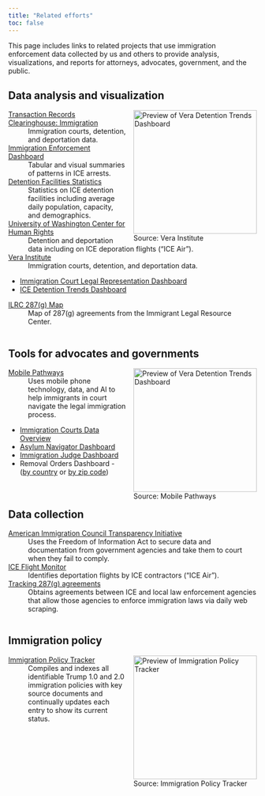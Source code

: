 ```yaml
---
title: "Related efforts"
toc: false
---
```


This page includes links to related projects that use immigration enforcement data collected by us and others to provide analysis, visualizations, and reports for attorneys, advocates, government, and the public.

## Data analysis and visualization

<div style="float: right; padding-left: 15px"><img src="img/vera-screenshot.png" alt="Preview of Vera Detention Trends Dashboard" width=250><br><figcaption>Source: Vera Institute</figcaption></div>

[Transaction Records Clearinghouse: Immigration](https://tracreports.org/immigration)
: Immigration courts, detention, and deportation data.

[Immigration Enforcement Dashboard](https://enforcementdashboard.com)
: Tabular and visual summaries of patterns in ICE arrests.

[Detention Facilities Statistics](https://detentionreports.com/)
: Statistics on ICE detention facilities including average daily population, capacity, and demographics. 

[University of Washington Center for Human Rights](https://jsis.washington.edu/humanrights/)
: Detention and deportation data including on ICE deporation flights ("ICE Air").

[Vera Institute](https://www.vera.org)
: Immigration courts, detention, and deportation data.

  - [Immigration Court Legal Representation Dashboard](https://www.vera.org/ending-mass-incarceration/reducing-incarceration/detention-of-immigrants/advancing-universal-representation-initiative/immigration-data-tools-and-maps)
  - [ICE Detention Trends Dashboard](https://www.vera.org/ice-detention-trends)

[ILRC 287(g) Map](https://www.ilrc.org/practitioners/national-map-287g-agreements)
: Map of 287(g) agreements from the Immigrant Legal Resource Center. 

<div style="clear: both;"></div>

## Tools for advocates and governments

<div style="float: right; padding-left: 15px"><img src="img/mobile-pathways-screenshot.png" alt="Preview of Vera Detention Trends Dashboard" width=250><br><figcaption>Source: Mobile Pathways</figcaption></div>

<!-- * [Immigration Commons](https://immigrationcommons.org) -->
<!-- : Data analysis and visualization platform on immigration court proceedings for civil society and local government.  -->

[Mobile Pathways](https://www.mobilepathways.org) 
: Uses mobile phone technology, data, and AI to help immigrants in court navigate the legal immigration process.

 - [Immigration Courts Data Overview](https://www.mobilepathways.org/immigration-court-data)
 - [Asylum Navigator Dashboard](https://www.mobilepathways.org/dashboards/asylum-navigator-dashboard)
 - [Immigration Judge Dashboard](https://www.mobilepathways.org/dashboards/judge-profiles)
 - Removal Orders Dashboard - ([by country](https://www.mobilepathways.org/dashboards/deportation-map) or [by zip code](https://www.mobilepathways.org/dashboards/us-deportation-map))

<p style="clear: both;"></p>

## Data collection

[American Immigration Council Transparency Initiative](https://www.americanimmigrationcouncil.org/what-we-do/government-transparency)
: Uses the Freedom of Information Act to secure data and documentation from government agencies and take them to court when they fail to comply. 

[ICE Flight Monitor](https://humanrightsfirst.org/ice-flight-monitor/)
: Identifies deportation flights by ICE contractors ("ICE Air").

[Tracking 287(g) agreements](https://github.com/appelson/Tracking-287g)
: Obtains agreements between ICE and local law enforcement agencies that allow those agencies to enforce immigration laws via daily web scraping.

<div style="clear: both;"></div>

## Immigration policy

<div style="float: right; padding-left: 15px"><img src="img/policy-tracker-screenshot.png" alt="Preview of Immigration Policy Tracker" width=250><br><figcaption>Source: Immigration Policy Tracker</figcaption></div>

[Immigration Policy Tracker](https://immpolicytracking.org)  
: Compiles and indexes all identifiable Trump 1.0 and 2.0 immigration policies with key source documents and continually updates each entry to show its current status. 